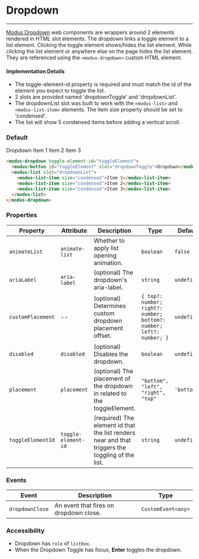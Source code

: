 # Dropdown

---

[Modus Dropdown](https://modus.trimble.com/components/dropdowns/) web components are wrappers around 2 elements rendered in HTML slot elements. The dropdown links a toggle element to a list element. Clicking the toggle element shows/hides the list element. While clicking the list element or anywhere else on the page hides the list element. They are referenced using the `<modus-dropdown>` custom HTML element.

#### Implementation Details

- The toggle-element-id property is required and must match the id of the element you expect to toggle the list.
- 2 slots are provided named 'dropdownToggle' and 'dropdownList'.
- The dropdownList slot was built to work with the `<modus-list>` and `<modus-list-item>` elements. The item size property should be set to 'condensed'.
- The list will show 5 condensed items before adding a vertical scroll.

### Default

<modus-dropdown toggle-element-id="toggleElement">
  <modus-button id="toggleElement" slot="dropdownToggle">
    Dropdown
  </modus-button>
  <modus-list slot="dropdownList">
    <modus-list-item size="condensed">Item 1</modus-list-item>
    <modus-list-item size="condensed">Item 2</modus-list-item>
    <modus-list-item size="condensed">Item 3</modus-list-item>
  </modus-list>
</modus-dropdown>

```html
<modus-dropdown toggle-element-id="toggleElement">
  <modus-button id="toggleElement" slot="dropdownToggle">Dropdown</modus-button>
  <modus-list slot="dropdownList">
    <modus-list-item size="condensed">Item 1</modus-list-item>
    <modus-list-item size="condensed">Item 2</modus-list-item>
    <modus-list-item size="condensed">Item 3</modus-list-item>
  </modus-list>
</modus-dropdown>
```

### Properties

| Property          | Attribute           | Description                                                                                      | Type                                                                | Default     |
| ----------------- | ------------------- | ------------------------------------------------------------------------------------------------ | ------------------------------------------------------------------- | ----------- |
| `animateList`     | `animate-list`      | Whether to apply list opening animation.                                                         | `boolean`                                                           | `false`     |
| `ariaLabel`       | `aria-label`        | (optional) The dropdown's aria-label.                                                            | `string`                                                            | `undefined` |
| `customPlacement` | --                  | (optional) Determines custom dropdown placement offset.                                          | `{ top?: number; right?: number; bottom?: number; left?: number; }` | `undefined` |
| `disabled`        | `disabled`          | (optional) Disables the dropdown.                                                                | `boolean`                                                           | `undefined` |
| `placement`       | `placement`         | (optional) The placement of the dropdown in related to the toggleElement.                        | `"bottom", "left", "right", "top"`                                  | `'bottom'`  |
| `toggleElementId` | `toggle-element-id` | (required) The element id that the list renders near and that triggers the toggling of the list. | `string`                                                            | `undefined` |

### Events

| Event           | Description                            | Type               |
| --------------- | -------------------------------------- | ------------------ |
| `dropdownClose` | An event that fires on dropdown close. | `CustomEvent<any>` |

### Accessibility

- Dropdown has `role` of `listbox`.
- When the Dropdown Toggle has focus, **Enter** toggles the dropdown.

